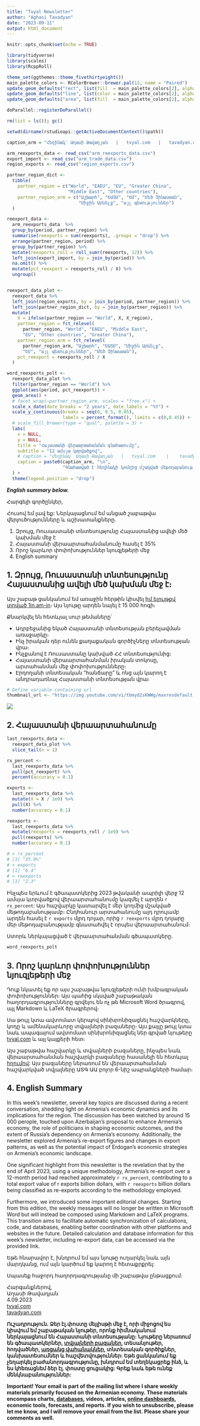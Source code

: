 ```yaml
---
title: "Tvyal Newsletter"
author: "Aghasi Tavadyan"
date: "2023-09-11"
output: html_document
---
```


```r
knitr::opts_chunk$set(echo = TRUE)
```

```r
library(tidyverse)
library(scales)
library(RcppRoll)

theme_set(ggthemes::theme_fivethirtyeight())
main_palette_colors <- RColorBrewer::brewer.pal(12, name = "Paired")
update_geom_defaults("rect", list(fill  = main_palette_colors[2], alpha = 0.8)) 
update_geom_defaults("line", list(color = main_palette_colors[2], alpha = 0.8))
update_geom_defaults("area", list(fill  = main_palette_colors[2], alpha = 0.8))

doParallel::registerDoParallel()

rm(list = ls()); gc()

setwd(dirname(rstudioapi::getActiveDocumentContext()$path))

caption_arm = "Հեղինակ` Աղասի Թավադյան   |   tvyal.com   |   tavadyan.com"
```


```r

arm_reexports_data <- read_csv("arm_reexports_data.csv")
export_import <- read_csv("arm_trade_data.csv")
region_exports <- read_csv("region_exports.csv")

partner_region_dict <- 
  tibble(
    partner_region = c("World", "EAEU", "EU", "Greater China", 
                       "Middle East", "Other countries"),
    partner_region_arm = c("Աշխարհ", "ԵԱՏՄ", "ԵՄ", "Մեծ Չինաստան",
                           "Միջին Արևելք", "այլ պետություններ")
  )
```


```r

reexport_data <- 
  arm_reexports_data  %>% 
  group_by(period, partner_region) %>% 
  summarise(reexports = sum(reexports), .groups = "drop") %>% 
  arrange(partner_region, period) %>% 
  group_by(partner_region) %>% 
  mutate(reexports_roll = roll_sumr(reexports, 12)) %>%  
  left_join(export_import, by = join_by(period)) %>% 
  na.omit() %>% 
  mutate(pct_reexport = reexports_roll / X) %>% 
  ungroup()


reexport_data_plot <- 
  reexport_data %>%
  left_join(region_exports, by = join_by(period, partner_region)) %>%
  left_join(partner_region_dict, by = join_by(partner_region)) %>% 
  mutate(
    X = ifelse(partner_region == "World", X, X_region),
    partner_region = fct_relevel(
      partner_region, "World", "EAEU", "Middle East", 
      "EU", "Other countries", "Greater China"),
    partner_region_arm = fct_relevel(
      partner_region_arm, "Աշխարհ", "ԵԱՏՄ", "Միջին Արևելք",
      "ԵՄ", "այլ պետություններ", "Մեծ Չինաստան"),
    pct_reexport = reexports_roll / X
  )

word_reexports_polt <- 
  reexport_data_plot %>% 
  filter(partner_region == "World") %>% 
  ggplot(aes(period, pct_reexport)) +
  geom_area() +
  # facet_wrap(~partner_region_arm, scales = "free_x") +
  scale_x_date(date_breaks = "2 years", date_labels = "%Y") +
  scale_y_continuous(breaks = seq(0, 0.5, 0.05), 
                     labels = percent_format(), limits = c(0,0.45)) +
  # scale_fill_brewer(type = "qual", palette = 3) +
  labs(
    x = NULL,
    y = NULL,
    title = "Հայաստանի վերաարտահանման գնահատումը",
    subtitle = "12 ամսյա կտրվածքով",
    # caption = "Հեղինակ` Աղասի Թավադյան   |   tvyal.com    |    tavadyan.com",
    caption = paste0(caption_arm, "\n",
                     "Գնահատված է հեղինակի կոմղից մշակված մեթոդաբանությամբ")
  ) +
  theme(legend.position = "drop")
```


***English summary below.***

Հարգելի գործընկեր,

Հուսով եմ լավ եք:
Ներկայացնում եմ անցած շաբաթվա վերլուծությունները և աշխատանքները.

1. Զրույց, Ռուսաստանի տնտեսությունը Հայաստանից ավելի մեծ կախման մեջ է
2. Հայաստանի վերաարտահանմանումը հասել է 35%
3. Որոշ կարևոր փոփոխություններ նյուզլեթերի մեջ
4. English summary


## 1. Զրույց, Ռուսաստանի տնտեսությունը Հայաստանից ավելի մեծ կախման մեջ է։


Այս շաբաթ ցանկանում եմ առաջին հերթին կիսվել 
[իմ ելույթքվ տրված 1in.am-in](https://youtu.be/tbmyd2sKWWg)։
Այս նյութը արդեն նայել է 15 000 հոգի։

Քնարկվել են հետևյալ սուր թեմաները՝

+ Ադրբեջանից եկած Հայաստանի տնտեսության բերելավման առաջարկը։
+ Ինչ իրական դեր ունեն քաղաքական գործիչները տնտեսության վրա։
+ Ինչքանով է Ռուսաստանը կախված ՀՀ տնտեսությունից։
+ Հայաստանի վերաարտահանման իրական տոկոսը, արտահանման մեջ փոփոխությունները։
+ Էրդողանի տնտեսական "հանճարը" և ոնց այն կարող է անդրադառնալ Հայաստանի տնտեսության վրա։


```r
# Define variable containing url
thumbnail_url <- "https://img.youtube.com/vi/tbmyd2sKWWg/maxresdefault.jpg"
```

[![](`r thumbnail_url`)](https://youtu.be/tbmyd2sKWWg)

## 2. Հայաստանի վերաարտահանումը

```r
last_reexports_data <- 
  reexport_data_plot %>% 
  slice_tail(n = 1)

rx_percent <- 
  last_reexports_data %>% 
  pull(pct_reexport) %>% 
  percent(accuracy = 0.1)

exports <- 
  last_reexports_data %>% 
  mutate(X = X / 1e9) %>% 
  pull(X) %>% 
  number(accuracy = 0.1)

reexports <- 
  last_reexports_data %>% 
  mutate(reexports = reexports_roll / 1e9) %>% 
  pull(reexports) %>% 
  number(accuracy = 0.1)

# > rx_percent
# [1] "35.9%"
# > exports
# [1] "6.4"
# > reexports
# [1] "2.3"
```


Ինչպես երևում է գծապատկերից 2023 թվականի ապրիլի վերջ 12 ամսյա կտրվածքով վերաարտահանումը կազմել է արդեն `r rx_percent`:
Այս հաշվարկը կատարվել է մեր կողմից մշակված մեթոդաբանությամբ։
Ընդհանուր արտահանումը այդ դրույամբ արդեն հասել է `r exports` մլրդ դոլար, որից `r reexports` մլրդ դոլարը մեր մեթոդաբանությամբ գնատահվել է որպես վերաարտահանում։

Ստորև ներկայացված է վերաարտահանման գծապատկերը․

```r
word_reexports_polt
```

## 3. Որոշ կարևոր փոփոխություններ նյուզլեթերի մեջ

Դուք նկատել եք որ այս շաբաթվա նյուզլեթերի ունի խմբագրական փոփոխություններ։
Այս պահից սկսված շաբաթական հաղորդագրությունները գրվելու են ոչ թե Microsoft Word ծրագրով, այլ Markdown և LaTeX ծրագրերով։

Սա թույլ կտա ավտոմատ կերպով սինխրոնիզացնել հաշվարկները, կոդը և ամենակարևորը տվյալների բազաները։
Այս քայլը թույլ կտա նաև ապագայում ավտոմատ սինխրոնիզացնել ներ գրված նյութերը [tvyal.com](https://www.tvyal.com/) և այլ կայքերի հետ։

Այս շաբաթվա հաշվարկը և տվյալների բազաները, ինչպես նաև վերաարտահանման հաշվարկի բազաները հասանելի են հետևյալ [հղումով](https://github.com/tavad/tvyal_newsletter/tree/main/2023_09_11_reexports): Այս բազաները ներառում են վերաարտահանման հաշվարկված տվյալները ԱՏԳ ԱԱ բոլոր 6-նիշ ապրանքների համար։




## 4. English Summary

In this week's newsletter, several key topics are discussed during a recent conversation, shedding light on Armenia's economic dynamics and its implications for the region. The discussion has been watched by around 15 000 perople, touched upon Azerbaijan's proposal to enhance Armenia's economy, the role of politicians in shaping economic outcomes, and the extent of Russia's dependency on Armenia's economy. Additionally, the newsletter explored Armenia's re-export figures and changes in export patterns, as well as the potential impact of Erdogan's economic strategies on Armenia's economic landscape.

One significant highlight from this newsletter is the revelation that by the end of April 2023, using a unique methodology, Armenia's re-export over a 12-month period had reached approximately `r rx_percent`, contributing to a total export value of r exports billion dollars, with `r reexports` billion dollars being classified as re-exports according to the methodology employed.

Furthermore, we introduced some important editorial changes. Starting from this edition, the weekly messages will no longer be written in Microsoft Word but will instead be composed using Markdown and LaTeX programs. This transition aims to facilitate automatic synchronization of calculations, code, and databases, enabling better coordination with other platforms and websites in the future. Detailed calculation and database information for this week's newsletter, including re-export data, can be accessed via the provided link.      
                  
                  
                  

Եթե հնարավոր է, խնդրում եմ այս նյութը ուղարկել նաև այն մարդկանց, ում այն կարծում եք կարող է հետաքրքրել:

Սպասեք հաջորդ հաղորդագրությանը մի շաբաթվա ընթացքում:        

          
           
           


Հարգանքներով,            
Աղասի Թավադյան         
4.09.2023          
[tvyal.com](https://www.tvyal.com/)      
[tavadyan.com](https://www.tavadyan.com/)

       
              
               


####### **Ուշադրություն. Ձեր էլ.փոստը մեյլիսթի մեջ է, որի միջոցով ես կիսվում եմ շաբաթական նյութեր, որոնք հիմնականում ներկայացնում են Հայաստանի տնտեսությանը: Նյութերը ներառում են գծապատկերներ, [տվյալների բազաներ](https://github.com/tavad/tvyal_newsletter), տեսանյութեր, հոդվածներ, [առցանց վահանակներ](https://www.tvyal.com/projects), տնտեսական գործիքներ, կանխատեսումներ և հաշվետվություններ: Եթե ցանկանում եք չեղարկել բաժանորդագրությունը, խնդրում եմ տեղեկացրեք ինձ, և ես կհեռացնեմ ձեր էլ. փոստը ցուցակից: Գրեք նաև եթե ունեք մենկնաբանություններ:**

####### **Important! Your email is part of the mailing list where I share weekly materials primarily focused on the Armenian economy. These materials encompass charts, [databases](https://github.com/tavad/tvyal_newsletter), videos, articles, [online dashboards](https://www.tvyal.com/projects), economic tools, forecasts, and reports. If you wish to unsubscribe, please let me know, and I will remove your email from the list. Please share your comments as well․**





